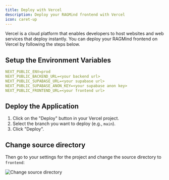 ```yaml
---
title: Deploy with Vercel
description: Deploy your RAGMind frontend with Vercel
icon: caret-up
---
```


Vercel is a cloud platform that enables developers to host websites and web services that deploy instantly. You can deploy your RAGMind frontend on Vercel by following the steps below.

## Setup the Environment Variables

```yaml
NEXT_PUBLIC_ENV=prod
NEXT_PUBLIC_BACKEND_URL=<your backend url>
NEXT_PUBLIC_SUPABASE_URL=<your supabase url>
NEXT_PUBLIC_SUPABASE_ANON_KEY=<your supabase anon key>
NEXT_PUBLIC_FRONTEND_URL=<your frontend url>
```

## Deploy the Application

1. Click on the "Deploy" button in your Vercel project.
2. Select the branch you want to deploy (e.g., `main`).
3. Click "Deploy".

## Change source directory

Then go to your settings for the project and change the source directory to `frontend`:

![Change source directory](/images/vercel-source.png)
